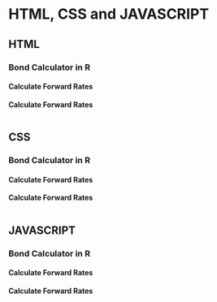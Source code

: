 # HTML, CSS and JAVASCRIPT


## HTML
  
### Bond Calculator in R

#### Calculate Forward Rates

**Calculate Forward Rates**
  

```r

``` 

## CSS
  
### Bond Calculator in R

#### Calculate Forward Rates

**Calculate Forward Rates**
  

```r

``` 

## JAVASCRIPT

### Bond Calculator in R

#### Calculate Forward Rates

**Calculate Forward Rates**
  

```r

``` 
